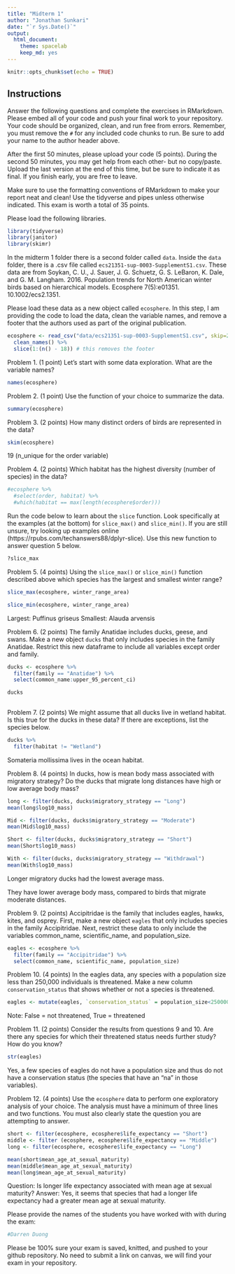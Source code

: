 ```yaml
---
title: "Midterm 1"
author: "Jonathan Sunkari"
date: "`r Sys.Date()`"
output:
  html_document: 
    theme: spacelab
    keep_md: yes
---
```


```r
knitr::opts_chunk$set(echo = TRUE)
```

## Instructions
Answer the following questions and complete the exercises in RMarkdown. Please embed all of your code and push your final work to your repository. Your code should be organized, clean, and run free from errors. Remember, you must remove the `#` for any included code chunks to run. Be sure to add your name to the author header above.  

After the first 50 minutes, please upload your code (5 points). During the second 50 minutes, you may get help from each other- but no copy/paste. Upload the last version at the end of this time, but be sure to indicate it as final. If you finish early, you are free to leave.

Make sure to use the formatting conventions of RMarkdown to make your report neat and clean! Use the tidyverse and pipes unless otherwise indicated. This exam is worth a total of 35 points. 

Please load the following libraries.
```r
library(tidyverse)
library(janitor)
library(skimr)
```

In the midterm 1 folder there is a second folder called `data`. Inside the `data` folder, there is a .csv file called `ecs21351-sup-0003-SupplementS1.csv`. These data are from Soykan, C. U., J. Sauer, J. G. Schuetz, G. S. LeBaron, K. Dale, and G. M. Langham. 2016. Population trends for North American winter birds based on hierarchical models. Ecosphere 7(5):e01351. 10.1002/ecs2.1351.  

Please load these data as a new object called `ecosphere`. In this step, I am providing the code to load the data, clean the variable names, and remove a footer that the authors used as part of the original publication.
```r
ecosphere <- read_csv("data/ecs21351-sup-0003-SupplementS1.csv", skip=2) %>% 
  clean_names() %>%
  slice(1:(n() - 18)) # this removes the footer
```

Problem 1. (1 point) Let's start with some data exploration. What are the variable names?
```r
names(ecosphere)
```

Problem 2. (1 point) Use the function of your choice to summarize the data.
```r
summary(ecosphere)
```

Problem 3. (2 points) How many distinct orders of birds are represented in the data?
```r
skim(ecosphere)
```
19 (n_unique for the order variable)

Problem 4. (2 points) Which habitat has the highest diversity (number of species) in the data?
```r
#ecosphere %>%
  #select(order, habitat) %>%
  #which(habitat == max(length(ecosphere$order)))
```

Run the code below to learn about the `slice` function. Look specifically at the examples (at the bottom) for `slice_max()` and `slice_min()`. If you are still unsure, try looking up examples online (https://rpubs.com/techanswers88/dplyr-slice). Use this new function to answer question 5 below.
```r
?slice_max
```

Problem 5. (4 points) Using the `slice_max()` or `slice_min()` function described above which species has the largest and smallest winter range?
```r
slice_max(ecosphere, winter_range_area)
```

```r
slice_min(ecosphere, winter_range_area)
```

Largest: Puffinus griseus
Smallest: Alauda arvensis


Problem 6. (2 points) The family Anatidae includes ducks, geese, and swans. Make a new object `ducks` that only includes species in the family Anatidae. Restrict this new dataframe to include all variables except order and family.
```r
ducks <- ecosphere %>%
  filter(family == "Anatidae") %>%
  select(common_name:upper_95_percent_ci)

ducks
  
```

Problem 7. (2 points) We might assume that all ducks live in wetland habitat. Is this true for the ducks in these data? If there are exceptions, list the species below.
```r
ducks %>%
  filter(habitat != "Wetland")
```
Somateria mollissima lives in the ocean habitat. 

Problem 8. (4 points) In ducks, how is mean body mass associated with migratory strategy? Do the ducks that migrate long distances have high or low average body mass?
```r
long <- filter(ducks, ducks$migratory_strategy == "Long")
mean(long$log10_mass)

Mid <- filter(ducks, ducks$migratory_strategy == "Moderate")
mean(Mid$log10_mass)

Short <- filter(ducks, ducks$migratory_strategy == "Short")
mean(Short$log10_mass)

With <- filter(ducks, ducks$migratory_strategy == "Withdrawal")
mean(With$log10_mass)

```
Longer migratory ducks had the lowest average mass. 

They have lower average body mass, compared to birds that migrate moderate distances. 

Problem 9. (2 points) Accipitridae is the family that includes eagles, hawks, kites, and osprey. First, make a new object `eagles` that only includes species in the family Accipitridae. Next, restrict these data to only include the variables common_name, scientific_name, and population_size.
```r
eagles <- ecosphere %>%
  filter(family == "Accipitridae") %>%
  select(common_name, scientific_name, population_size)
```

Problem 10. (4 points) In the eagles data, any species with a population size less than 250,000 individuals is threatened. Make a new column `conservation_status` that shows whether or not a species is threatened.
```r


eagles <- mutate(eagles, `conservation_status` = population_size<250000)

```
Note: False = not threatened, True = threatened

Problem 11. (2 points) Consider the results from questions 9 and 10. Are there any species for which their threatened status needs further study? How do you know?
```r
str(eagles)
```
Yes, a few species of eagles do not have a population size and thus do not have a conservation status (the species that have an "na" in those variables).

Problem 12. (4 points) Use the `ecosphere` data to perform one exploratory analysis of your choice. The analysis must have a minimum of three lines and two functions. You must also clearly state the question you are attempting to answer.
```r

short <- filter(ecosphere, ecosphere$life_expectancy == "Short")
middle <- filter (ecosphere, ecosphere$life_expectancy == "Middle")
long <- filter(ecosphere, ecosphere$life_expectancy == "Long")

mean(short$mean_age_at_sexual_maturity)
mean(middle$mean_age_at_sexual_maturity)
mean(long$mean_age_at_sexual_maturity)
```
Question: Is longer life expectancy associated with mean age at sexual maturity?
Answer: Yes, it seems that species that had a longer life expectancy had a greater mean age at sexual maturity. 

Please provide the names of the students you have worked with with during the exam:
```r
#Darren Duong
```

Please be 100% sure your exam is saved, knitted, and pushed to your github repository. No need to submit a link on canvas, we will find your exam in your repository.
